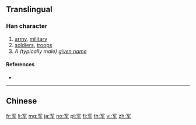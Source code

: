 {{character info/new}}
{{also|軍}}
==Translingual==

===Han character===
{{Han char|rn=14|rad=冖|as=04|sn=6|four=|canj=BKQ|ids=⿱冖车}}

# [[army]], [[military]]
# [[soldiers]], [[troops]]
# ''A (typically male) [[given name]]''

====References====
* {{Han ref|kx=0130.191|hdz=10303.070|uh=519B|ud=20891}}

----

==Chinese==
{{zh-see|軍}}

[[fr:军]]
[[li:军]]
[[mg:军]]
[[ja:军]]
[[no:军]]
[[pl:军]]
[[fi:军]]
[[th:军]]
[[vi:军]]
[[zh:军]]